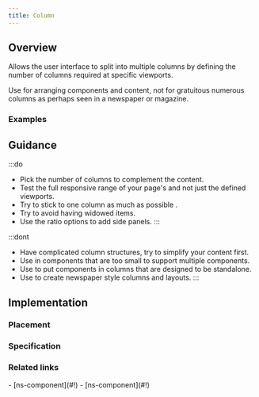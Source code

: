 ```yaml
---
title: Column
---
```




## Overview

<CompDetails name={componentName} />

Allows the user interface to split into multiple columns by defining the number of columns required at specific viewports.

Use for arranging components and content, not for gratuitous numerous columns as perhaps seen in a newspaper or magazine.

### Examples

<ExampleViewer type="standard" />

## Guidance

:::do
- Pick the number of columns to complement the content.
- Test the full responsive range of your page's and not just the defined viewports.
- Try to stick to one column as much as possible .
- Try to avoid having widowed items.
- Use the ratio options to add side panels.
:::

:::dont
- Have complicated column structures, try to simplify your content first.
- Use in components that are too small to support multiple components.
- Use to put components in columns that are designed to be standalone.
- Use to create newspaper style columns and layouts.
:::

## Implementation

### Placement

<Placement name={componentName} />

### Specification

<Specification name={componentName} />

### Related links

<RelatedLinks name={componentName}>
- [ns-component](#!)
- [ns-component](#!)
</RelatedLinks>

